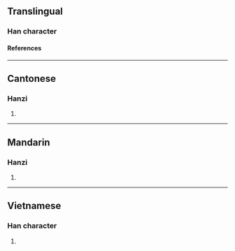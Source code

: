 {{character info/new}}
==Translingual==

===Han character===
{{Han char|rn=75|rad=木|as=03|sn=7|four=|canj=DHJ|ids=⿰木千}}

====References====
{{Han ref|kx=0510.190|dkj=14447|dj=0894.180|hdz=21160.060|uh=6744}}

----

==Cantonese==

===Hanzi===
{{yue-hanzi|jyut=[[cin1]]|y=chin1}}

# {{defn|lang=yue|sort=木03}}

----

==Mandarin==

===Hanzi===
{{cmn-hanzi|pin=[[qiān]] ([[qian1]])|wg=ch'ien<sup>1</sup>}}

# {{defn|lang=cmn|sort=木03}}

----

==Vietnamese==

===Han character===
{{vi-readings|rs=木03|reading=then}}

# {{defn|lang=vi|sort=木03}}
